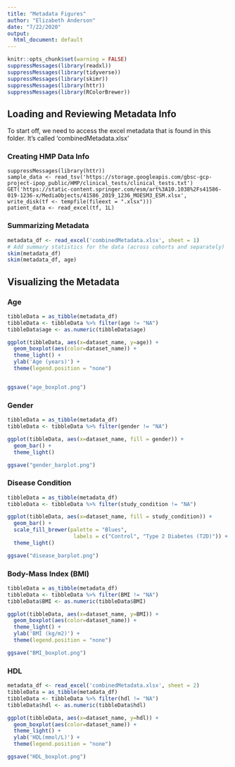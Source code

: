 ```yaml
---
title: "Metadata Figures"
author: "Elizabeth Anderson"
date: "7/22/2020"
output:
  html_document: default
---
```


```r
knitr::opts_chunk$set(warning = FALSE)
suppressMessages(library(readxl))
suppressMessages(library(tidyverse))
suppressMessages(library(skimr))
suppressMessages(library(httr))
suppressMessages(library(RColorBrewer))
```

## Loading and Reviewing Metadata Info

To start off, we need to access the excel metadata that is found in this folder. It's called 'combinedMetadata.xlsx'

### Creating HMP Data Info
```Managing
suppressMessages(library(httr))
sample_data <- read_tsv('https://storage.googleapis.com/gbsc-gcp-project-ipop_public/HMP/clinical_tests/clinical_tests.txt')
GET('https://static-content.springer.com/esm/art%3A10.1038%2Fs41586-019-1236-x/MediaObjects/41586_2019_1236_MOESM3_ESM.xlsx', write_disk(tf <- tempfile(fileext = ".xlsx")))
patient_data <- read_excel(tf, 1L)

```


### Summarizing Metadata 
```r
metadata_df <- read_excel('combinedMetadata.xlsx', sheet = 1)
# Add summary statistics for the data (across cohorts and separately)
skim(metadata_df)
skim(metadata_df, age)
```

## Visualizing the Metadata

### Age

```r
tibbleData = as_tibble(metadata_df)
tibbleData <- tibbleData %>% filter(age != "NA")
tibbleData$age <- as.numeric(tibbleData$age)

ggplot(tibbleData, aes(x=dataset_name, y=age)) +
  geom_boxplot(aes(color=dataset_name)) + 
  theme_light() + 
  ylab('Age (years)') + 
  theme(legend.position = "none")


ggsave("age_boxplot.png")
```


### Gender 

```r
tibbleData = as_tibble(metadata_df)
tibbleData <- tibbleData %>% filter(gender != "NA")

ggplot(tibbleData, aes(x=dataset_name, fill = gender)) +
  geom_bar() + 
  theme_light() 

ggsave("gender_barplot.png")
```

### Disease Condition
```r
tibbleData = as_tibble(metadata_df)
tibbleData <- tibbleData %>% filter(study_condition != "NA")

ggplot(tibbleData, aes(x=dataset_name, fill = study_condition)) +
  geom_bar() + 
  scale_fill_brewer(palette = "Blues",
                     labels = c("Control", "Type 2 Diabetes (T2D)")) +
  theme_light() 

ggsave("disease_barplot.png")
```

### Body-Mass Index (BMI)
```r
tibbleData = as_tibble(metadata_df)
tibbleData <- tibbleData %>% filter(BMI != "NA")
tibbleData$BMI <- as.numeric(tibbleData$BMI)

ggplot(tibbleData, aes(x=dataset_name, y=BMI)) +
  geom_boxplot(aes(color=dataset_name)) + 
  theme_light() + 
  ylab('BMI (kg/m2)') + 
  theme(legend.position = "none")

ggsave("BMI_boxplot.png")
```

### HDL 
```r
metadata_df <- read_excel('combinedMetadata.xlsx', sheet = 2)
tibbleData = as_tibble(metadata_df)
tibbleData <- tibbleData %>% filter(hdl != "NA")
tibbleData$hdl <- as.numeric(tibbleData$hdl)

ggplot(tibbleData, aes(x=dataset_name, y=hdl)) +
  geom_boxplot(aes(color=dataset_name)) + 
  theme_light() + 
  ylab('HDL(mmol/L)') + 
  theme(legend.position = "none")

ggsave("HDL_boxplot.png")
```